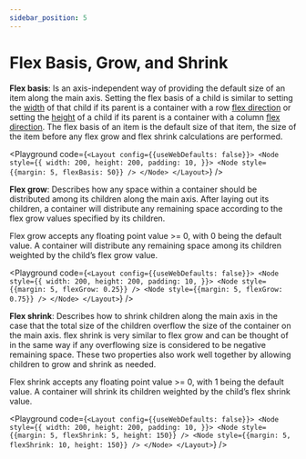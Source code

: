 ```yaml
---
sidebar_position: 5
---
```



# Flex Basis, Grow, and Shrink

**Flex basis**: Is an axis-independent way of providing the default size of an item
along the main axis. Setting the flex basis of a child is similar to setting the [width](/docs/styling/width-height) of that
child if its parent is a container with a row [flex direction](/docs/styling/flex-direction) or setting the [height](/docs/styling/width-height) of a child
if its parent is a container with a column [flex direction](/docs/styling/flex-direction). The flex basis of an item is the
default size of that item, the size of the item before any flex grow and flex shrink
calculations are performed.

<Playground code={`<Layout config={{useWebDefaults: false}}>
  <Node
    style={{
      width: 200,
      height: 200,
      padding: 10,
    }}>
    <Node style={{margin: 5, flexBasis: 50}} />
  </Node>
</Layout>`} />

**Flex grow**: Describes how any space within a container should be distributed
among its children along the main axis. After laying out its children, a container will
distribute any remaining space according to the flex grow values specified by its children.

Flex grow accepts any floating point value >= 0, with 0 being the default value.
A container will distribute any remaining space among its children weighted by the child’s flex grow value.

<Playground code={`<Layout config={{useWebDefaults: false}}>
  <Node
    style={{
      width: 200,
      height: 200,
      padding: 10,
    }}>
    <Node style={{margin: 5, flexGrow: 0.25}} />
    <Node style={{margin: 5, flexGrow: 0.75}} />
  </Node>
</Layout>`} />

**Flex shrink**: Describes how to shrink children along the main axis in the
case that the total size of the children overflow the size of the container on the main axis.
flex shrink is very similar to flex grow and can be thought of in the same way if
any overflowing size is considered to be negative remaining space.
These two properties also work well together by allowing children to grow and shrink as needed.

Flex shrink accepts any floating point value >= 0, with 1 being the default value.
A container will shrink its children weighted by the child’s flex shrink value.

<Playground code={`<Layout config={{useWebDefaults: false}}>
  <Node
    style={{
      width: 200,
      height: 200,
      padding: 10,
    }}>
    <Node style={{margin: 5, flexShrink: 5, height: 150}} />
    <Node style={{margin: 5, flexShrink: 10, height: 150}} />
  </Node>
</Layout>`} />
